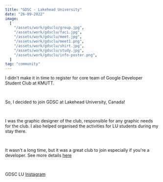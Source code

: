 ```yaml
---
title: "GDSC - Lakehead University"
date: "26-09-2022"
image:
  [
    "/assets/work/gdsclu/group.jpg",
    "/assets/work/gdsclu/faci.jpg",
    "/assets/work/gdsclu/meet.jpg",
    "/assets/work/gdsclu/meet1.png",
    "/assets/work/gdsclu/shirt.jpg",
    "/assets/work/gdsclu/study.jpg",
    "/assets/work/gdsclu/info-poster.png",
  ]
tag: "community"
---
```


I didn't make it in time to register for core team of Google Developer Student Club at KMUTT.

&nbsp;

So, I decided to join GDSC at Lakehead University, Canada!

&nbsp;

I was the graphic designer of the club, responsible for any graphic needs for the club.
I also helped organised the activities for LU students during my stay there.

&nbsp;

It wasn't a long time, but it was a great club to join especially if you're a developer.
See more details [here](https://developers.google.com/community/gdsc)

&nbsp;

GDSC LU [Instagram](https://www.instagram.com/gdsc_lu/)
